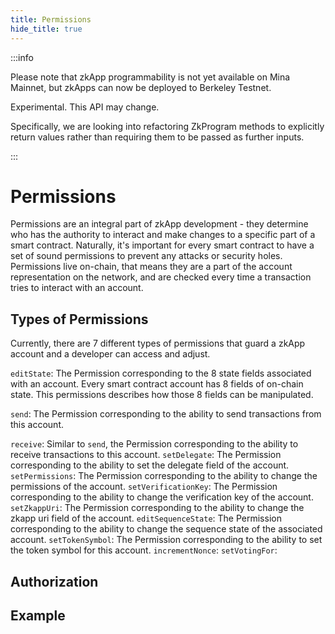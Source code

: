```yaml
---
title: Permissions
hide_title: true
---
```


:::info

Please note that zkApp programmability is not yet available on Mina Mainnet, but
zkApps can now be deployed to Berkeley Testnet.

Experimental. This API may change.

Specifically, we are looking into refactoring ZkProgram methods to explicitly return values rather than requiring them to be passed as further inputs.

:::

# Permissions

Permissions are an integral part of zkApp development - they determine who has the authority to interact and make changes to a specific part of a smart contract.
Naturally, it's important for every smart contract to have a set of sound permissions to prevent any attacks or security holes.
Permissions live on-chain, that means they are a part of the account representation on the network, and are checked every time a transaction tries to interact with an account.

## Types of Permissions


Currently, there are 7 different types of permissions that guard a zkApp account and a developer can access and adjust.

`editState`: The Permission corresponding to the 8 state fields associated with an account.
Every smart contract account has 8 fields of on-chain state. This permissions describes how those 8 fields can be manipulated.

`send`: The Permission corresponding to the ability to send transactions from this account.


`receive`: Similar to `send`, the Permission corresponding to the ability to receive transactions to this account.
`setDelegate`: The Permission corresponding to the ability to set the delegate field of the account.
`setPermissions`: The Permission corresponding to the ability to change the permissions of the account.
`setVerificationKey`: The Permission corresponding to the ability to change the verification key of the account.
`setZkappUri`:  The Permission corresponding to the ability to change the zkapp uri field of the account.
`editSequenceState`: The Permission corresponding to the ability to change the sequence state of the associated account.
`setTokenSymbol`: The Permission corresponding to the ability to set the token symbol for this account.
`incrementNonce`: 
`setVotingFor`: 


## Authorization

## Example